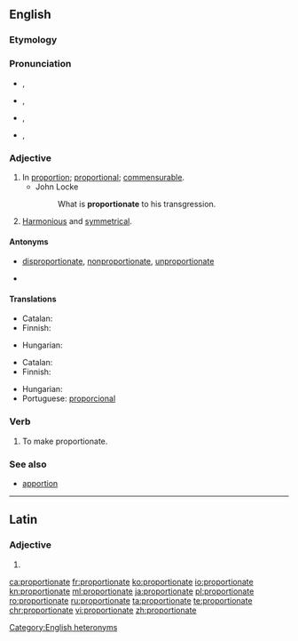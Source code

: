 ==English==

===Etymology===
{{etyl|la|en}} {{lena}} {{term|proportionatus|lang=la}}

===Pronunciation===
* {{a|adjective|UK}} {{enPR|prə-pôʹshə-nət}}, {{IPA|/pɹəˈpɔːʃənət/}}
* {{a|adjective|US}} {{enPR|prə-pôrʹshə-nət}}, {{IPA|/pɻəˈpɔɻʃənət/}}
* {{a|verb|UK}} {{enPR|prə-pôʹshə-nāt}}, {{IPA|/pɹəˈpɔːʃəneɪt/}}
* {{a|verb|US}} {{enPR|prə-pôrʹshə-nāt}}, {{IPA|/pɻəˈpɔɻʃəneɪt/}}

===Adjective===
{{en-adj}}

# In [[proportion]]; [[proportional]]; [[commensurable]].
#* John Locke
#*: What is '''proportionate''' to his transgression.
# [[harmonious|Harmonious]] and [[symmetrical]].

====Antonyms====
* {{sense|in proportion}} [[disproportionate]],  [[nonproportionate]], [[unproportionate]]
* {{sense|harmonious and symmetrical}}

====Translations====
{{trans-top|proportional}}
* Catalan: {{t|ca|proporcional}}
* Finnish: {{t+|fi|suhteellinen}}
{{trans-mid}}
* Hungarian: {{t+|hu|arányos}}
{{trans-bottom}}

{{trans-top|harmonious and symmetrical}}
* Catalan: {{t|ca|proporcional}}
* Finnish: {{t|fi|sopusuhtainen}}
{{trans-mid}}
* Hungarian: {{t+|hu|arányos}}
* Portuguese: [[proporcional]]
{{trans-bottom}}

===Verb===
{{en-verb|proportionat|ing}}

# {{context|transitive|lang=en}} To make proportionate.

===See also===
* [[apportion]]

[[Category:English heteronyms]]

----

==Latin==

===Adjective===
{{la-adj-form|prōportiōnāte}}

# {{inflection of|prōportiōnātus||voc|m|s|lang=la}}

[[ca:proportionate]]
[[fr:proportionate]]
[[ko:proportionate]]
[[io:proportionate]]
[[kn:proportionate]]
[[ml:proportionate]]
[[ja:proportionate]]
[[pl:proportionate]]
[[ro:proportionate]]
[[ru:proportionate]]
[[ta:proportionate]]
[[te:proportionate]]
[[chr:proportionate]]
[[vi:proportionate]]
[[zh:proportionate]]